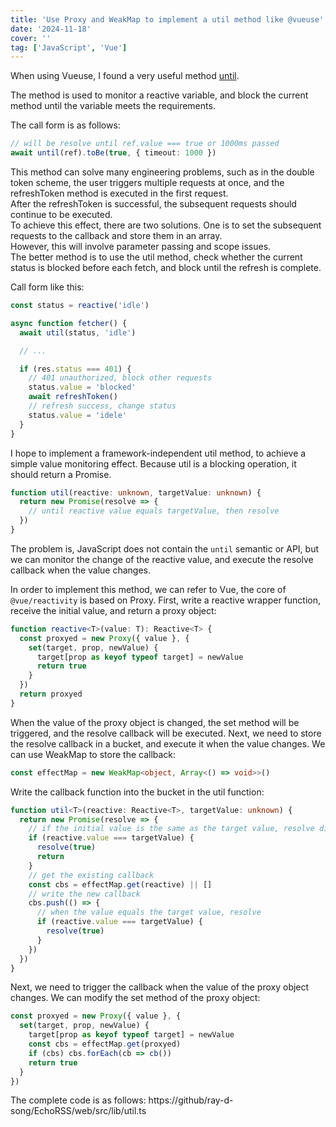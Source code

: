 ```yaml
---
title: 'Use Proxy and WeakMap to implement a util method like @vueuse'
date: '2024-11-18'
cover: ''
tag: ['JavaScript', 'Vue']
---
```


When using Vueuse, I found a very useful method [until](https://vueuse.org/shared/until/).

The method is used to monitor a reactive variable, and block the current method until the variable meets the requirements.

The call form is as follows:

```ts
// will be resolve until ref.value === true or 1000ms passed
await until(ref).toBe(true, { timeout: 1000 })
```

This method can solve many engineering problems, such as in the double token scheme, the user triggers multiple requests at once, and the refreshToken method is executed in the first request.  
After the refreshToken is successful, the subsequent requests should continue to be executed.  
To achieve this effect, there are two solutions. One is to set the subsequent requests to the callback and store them in an array.  
However, this will involve parameter passing and scope issues.  
The better method is to use the util method, check whether the current status is blocked before each fetch, and block until the refresh is complete.

Call form like this:
```ts
const status = reactive('idle')

async function fetcher() {
  await util(status, 'idle')

  // ...

  if (res.status === 401) {
    // 401 unauthorized, block other requests
    status.value = 'blocked'
    await refreshToken()
    // refresh success, change status
    status.value = 'idele'
  }
}
```

I hope to implement a framework-independent util method, to achieve a simple value monitoring effect.
Because util is a blocking operation, it should return a Promise.
```ts
function util(reactive: unknown, targetValue: unknown) {
  return new Promise(resolve => {
    // until reactive value equals targetValue, then resolve
  })
}
```
The problem is, JavaScript does not contain the `until` semantic or API, but we can monitor the change of the reactive value, and execute the resolve callback when the value changes.

In order to implement this method, we can refer to Vue, the core of `@vue/reactivity` is based on Proxy.
First, write a reactive wrapper function, receive the initial value, and return a proxy object:
```ts
function reactive<T>(value: T): Reactive<T> {
  const proxyed = new Proxy({ value }, {
    set(target, prop, newValue) {
      target[prop as keyof typeof target] = newValue
      return true
    }
  })
  return proxyed
}
```
When the value of the proxy object is changed, the set method will be triggered, and the resolve callback will be executed.
Next, we need to store the resolve callback in a bucket, and execute it when the value changes.
We can use WeakMap to store the callback:
```ts
const effectMap = new WeakMap<object, Array<() => void>>()
```
Write the callback function into the bucket in the util function:
```ts
function util<T>(reactive: Reactive<T>, targetValue: unknown) {
  return new Promise(resolve => {
    // if the initial value is the same as the target value, resolve directly
    if (reactive.value === targetValue) {
      resolve(true)
      return
    }
    // get the existing callback
    const cbs = effectMap.get(reactive) || []
    // write the new callback
    cbs.push(() => {
      // when the value equals the target value, resolve
      if (reactive.value === targetValue) {
        resolve(true)
      }
    })
  })
}
```

Next, we need to trigger the callback when the value of the proxy object changes.
We can modify the set method of the proxy object:
```ts
const proxyed = new Proxy({ value }, {
  set(target, prop, newValue) {
    target[prop as keyof typeof target] = newValue
    const cbs = effectMap.get(proxyed)
    if (cbs) cbs.forEach(cb => cb())
    return true
  }
})
```

The complete code is as follows:
https://github/ray-d-song/EchoRSS/web/src/lib/util.ts